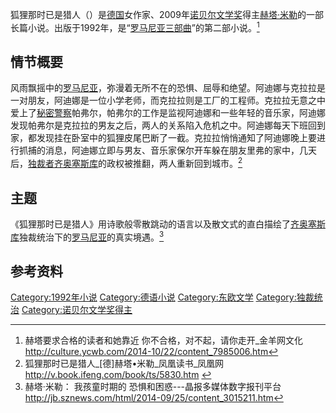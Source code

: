 狐狸那时已是猎人（{{lang-de|'''Der Fuchs war damals schon der Jäger'''}}）是[[德国|德国]]女作家、2009年[[诺贝尔文学奖|诺贝尔文学奖]]得主[[赫塔·米勒|赫塔·米勒]]的一部长篇小说。出版于1992年，是“[[罗马尼亚三部曲|罗马尼亚三部曲]]”的第二部小说。<ref>赫塔要求合格的读者和她靠近 你不合格，对不起，请你走开_金羊网文化 http://culture.ycwb.com/2014-10/22/content_7985006.htm{{Dead link|date=2018年8月 |bot=InternetArchiveBot |fix-attempted=yes }}</ref>

== 情节概要 ==
风雨飘摇中的[[罗马尼亚|罗马尼亚]]，弥漫着无所不在的恐惧、屈辱和绝望。阿迪娜与克拉拉是一对朋友，阿迪娜是一位小学老师，而克拉拉则是工厂的工程师。克拉拉无意之中爱上了[[秘密警察|秘密警察]]帕弗尔，帕弗尔的工作是监视阿迪娜和一些年轻的音乐家，阿迪娜发现帕弗尔是克拉拉的男友之后，两人的关系陷入危机之中。阿迪娜每天下班回到家，都发现挂在卧室中的狐狸皮尾巴断了一截。克拉拉悄悄通知了阿迪娜晚上要进行抓捕的消息，阿迪娜立即与男友、音乐家保尔开车躲在朋友里弗的家中，几天后，[[独裁者|独裁者]][[齐奥塞斯库|齐奥塞斯库]]的政权被推翻，两人重新回到城市。<ref>狐狸那时已是猎人_[德]赫塔•米勒_凤凰读书_凤凰网 http://v.book.ifeng.com/book/ts/5830.htm {{Wayback|url=http://v.book.ifeng.com/book/ts/5830.htm |date=20150415083110 }}</ref>

== 主题 ==
《狐狸那时已是猎人》用诗歌般零散跳动的语言以及散文式的直白描绘了[[齐奥塞斯库|齐奥塞斯库]]独裁统治下的[[罗马尼亚|罗马尼亚]]的真实境遇。<ref>赫塔·米勒： 我孩童时期的 恐惧和困惑---晶报多媒体数字报刊平台 http://jb.sznews.com/html/2014-09/25/content_3015211.htm{{Dead link|date=2018年6月 |bot=InternetArchiveBot |fix-attempted=no }}</ref>

== 参考资料 ==


[[Category:1992年小说|Category:1992年小说]]
[[Category:德语小说|Category:德语小说]]
[[Category:东欧文学|Category:东欧文学]]
[[Category:独裁统治|Category:独裁统治]]
[[Category:诺贝尔文学奖得主|Category:诺贝尔文学奖得主]]